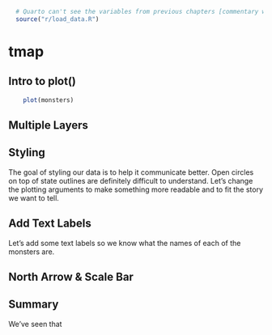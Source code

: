 
```r
  # Quarto can't see the variables from previous chapters [commentary withheld] so we need to run a script that will load the data invisibly	
  source("r/load_data.R")
```

# tmap

## Intro to plot()



```r
	plot(monsters)
```



## Multiple Layers



## Styling

The goal of styling our data is to help it communicate better. Open circles on top of state outlines are definitely difficult to understand. Let's change the plotting arguments to make something more readable and to fit the story we want to tell.


## Add Text Labels

Let's add some text labels so we know what the names of each of the monsters are. 

## North Arrow & Scale Bar



## Summary

We've seen that 